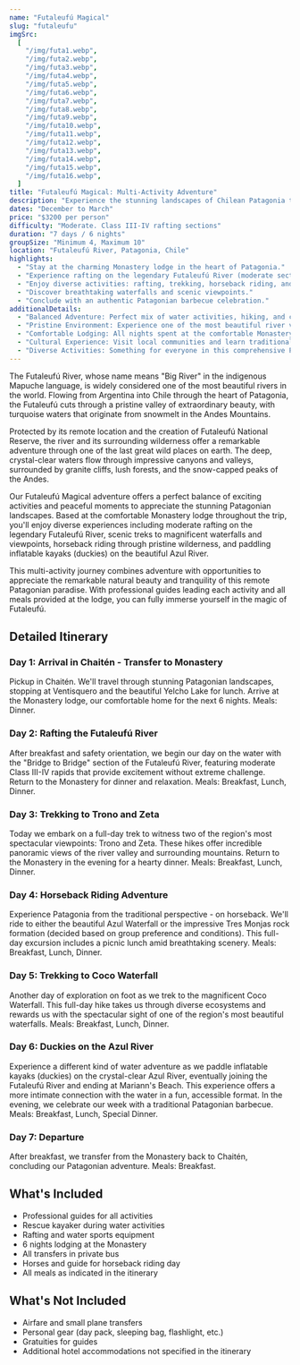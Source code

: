 ```yaml
---
name: "Futaleufú Magical"
slug: "futaleufu"
imgSrc:
  [
    "/img/futa1.webp",
    "/img/futa2.webp",
    "/img/futa3.webp",
    "/img/futa4.webp",
    "/img/futa5.webp",
    "/img/futa6.webp",
    "/img/futa7.webp",
    "/img/futa8.webp",
    "/img/futa9.webp",
    "/img/futa10.webp",
    "/img/futa11.webp",
    "/img/futa12.webp",
    "/img/futa13.webp",
    "/img/futa14.webp",
    "/img/futa15.webp",
    "/img/futa16.webp",
  ]
title: "Futaleufú Magical: Multi-Activity Adventure"
description: "Experience the stunning landscapes of Chilean Patagonia through diverse adventures - rafting, trekking, horseback riding, and more."
dates: "December to March"
price: "$3200 per person"
difficulty: "Moderate. Class III-IV rafting sections"
duration: "7 days / 6 nights"
groupSize: "Minimum 4, Maximum 10"
location: "Futaleufú River, Patagonia, Chile"
highlights:
  - "Stay at the charming Monastery lodge in the heart of Patagonia."
  - "Experience rafting on the legendary Futaleufú River (moderate sections)."
  - "Enjoy diverse activities: rafting, trekking, horseback riding, and duckies."
  - "Discover breathtaking waterfalls and scenic viewpoints."
  - "Conclude with an authentic Patagonian barbecue celebration."
additionalDetails:
  - "Balanced Adventure: Perfect mix of water activities, hiking, and cultural experiences."
  - "Pristine Environment: Experience one of the most beautiful river valleys on earth."
  - "Comfortable Lodging: All nights spent at the comfortable Monastery lodge."
  - "Cultural Experience: Visit local communities and learn traditional Chilean culture."
  - "Diverse Activities: Something for everyone in this comprehensive Patagonian journey."
---
```


The Futaleufú River, whose name means "Big River" in the indigenous Mapuche language, is widely considered one of the most beautiful rivers in the world. Flowing from Argentina into Chile through the heart of Patagonia, the Futaleufú cuts through a pristine valley of extraordinary beauty, with turquoise waters that originate from snowmelt in the Andes Mountains.

Protected by its remote location and the creation of Futaleufú National Reserve, the river and its surrounding wilderness offer a remarkable adventure through one of the last great wild places on earth. The deep, crystal-clear waters flow through impressive canyons and valleys, surrounded by granite cliffs, lush forests, and the snow-capped peaks of the Andes.

Our Futaleufú Magical adventure offers a perfect balance of exciting activities and peaceful moments to appreciate the stunning Patagonian landscapes. Based at the comfortable Monastery lodge throughout the trip, you'll enjoy diverse experiences including moderate rafting on the legendary Futaleufú River, scenic treks to magnificent waterfalls and viewpoints, horseback riding through pristine wilderness, and paddling inflatable kayaks (duckies) on the beautiful Azul River.

This multi-activity journey combines adventure with opportunities to appreciate the remarkable natural beauty and tranquility of this remote Patagonian paradise. With professional guides leading each activity and all meals provided at the lodge, you can fully immerse yourself in the magic of Futaleufú.

## Detailed Itinerary

### Day 1: Arrival in Chaitén - Transfer to Monastery

Pickup in Chaitén. We'll travel through stunning Patagonian landscapes, stopping at Ventisquero and the beautiful Yelcho Lake for lunch. Arrive at the Monastery lodge, our comfortable home for the next 6 nights. Meals: Dinner.

### Day 2: Rafting the Futaleufú River

After breakfast and safety orientation, we begin our day on the water with the "Bridge to Bridge" section of the Futaleufú River, featuring moderate Class III-IV rapids that provide excitement without extreme challenge. Return to the Monastery for dinner and relaxation. Meals: Breakfast, Lunch, Dinner.

### Day 3: Trekking to Trono and Zeta

Today we embark on a full-day trek to witness two of the region's most spectacular viewpoints: Trono and Zeta. These hikes offer incredible panoramic views of the river valley and surrounding mountains. Return to the Monastery in the evening for a hearty dinner. Meals: Breakfast, Lunch, Dinner.

### Day 4: Horseback Riding Adventure

Experience Patagonia from the traditional perspective - on horseback. We'll ride to either the beautiful Azul Waterfall or the impressive Tres Monjas rock formation (decided based on group preference and conditions). This full-day excursion includes a picnic lunch amid breathtaking scenery. Meals: Breakfast, Lunch, Dinner.

### Day 5: Trekking to Coco Waterfall

Another day of exploration on foot as we trek to the magnificent Coco Waterfall. This full-day hike takes us through diverse ecosystems and rewards us with the spectacular sight of one of the region's most beautiful waterfalls. Meals: Breakfast, Lunch, Dinner.

### Day 6: Duckies on the Azul River

Experience a different kind of water adventure as we paddle inflatable kayaks (duckies) on the crystal-clear Azul River, eventually joining the Futaleufú River and ending at Mariann's Beach. This experience offers a more intimate connection with the water in a fun, accessible format. In the evening, we celebrate our week with a traditional Patagonian barbecue. Meals: Breakfast, Lunch, Special Dinner.

### Day 7: Departure

After breakfast, we transfer from the Monastery back to Chaitén, concluding our Patagonian adventure. Meals: Breakfast.

## What's Included

- Professional guides for all activities
- Rescue kayaker during water activities
- Rafting and water sports equipment
- 6 nights lodging at the Monastery
- All transfers in private bus
- Horses and guide for horseback riding day
- All meals as indicated in the itinerary

## What's Not Included

- Airfare and small plane transfers
- Personal gear (day pack, sleeping bag, flashlight, etc.)
- Gratuities for guides
- Additional hotel accommodations not specified in the itinerary
